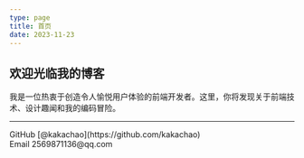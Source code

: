 ```yaml
---
type: page
title: 首页
date: 2023-11-23
---
```



## 欢迎光临我的博客

我是一位热衷于创造令人愉悦用户体验的前端开发者。这里，你将发现关于前端技术、设计趣闻和我的编码冒险。




---

<div>
  GitHub [@kakachao](https://github.com/kakachao)
  <br />
  Email 2569871136@qq.com

</div>
